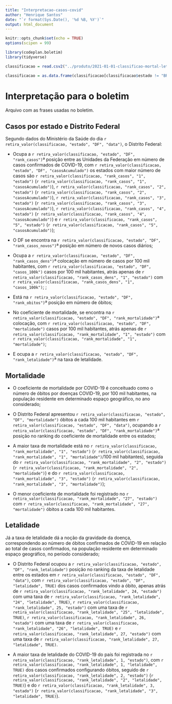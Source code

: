 ```yaml
---
title: "Interpretacao-casos-covid"
author: "Henrique Santos"
date: "`r format(Sys.Date(), '%d %B, %Y')`"
output: html_document
---
```


```r
knitr::opts_chunk$set(echo = TRUE)
options(scipen = 99)

library(codeplan.boletim)   
library(tidyverse)

classificacao = read.csv2("../produto/2021-01-01-classificao-mortal-letal.csv")

classificacao = as.data.frame(classificacao[classificacao$estado != "BR",])
```

# Interpretação para o boletim

Arquivo com as frases usadas no boletim.

## Casos por estado e Distrito Federal

Segundo dados do Ministério da Saúde do dia `r retira_valor(classificacao, "estado", "DF", "data")`, o Distrito Federal:

* Ocupa a `r retira_valor(classificacao, "estado", "DF", "rank_casos")`ª posição entre as Unidades da Federação em número de casos confirmados de COVID-19, com `r retira_valor(classificacao, "estado", "DF", "casosAcumulado")` os estados com maior número de casos são `r retira_valor(classificacao, "rank_casos", "1", "estado")` (`r retira_valor(classificacao, "rank_casos", "1", "casosAcumulado")`), `r retira_valor(classificacao, "rank_casos", "2", "estado")` (`r retira_valor(classificacao, "rank_casos", "2", "casosAcumulado")`), `r retira_valor(classificacao, "rank_casos", "3", "estado")` (`r retira_valor(classificacao, "rank_casos", "3", "casosAcumulado")`), `r retira_valor(classificacao, "rank_casos", "4", "estado")` (`r retira_valor(classificacao, "rank_casos", "4", "casosAcumulado")`) e `r retira_valor(classificacao, "rank_casos", "5", "estado")` (`r retira_valor(classificacao, "rank_casos", "5", "casosAcumulado")`);

* O DF se encontra na  `r retira_valor(classificacao, "estado", "DF", "rank_casos_novos")`ª posição em número de novos casos diários;

* Ocupa a `r retira_valor(classificacao, "estado", "DF", "rank_casos_dens")`ª colocação em número de casos por 100 mil habitantes, com `r retira_valor(classificacao, "estado", "DF", "casos_100k")` casos por 100 mil habitantes, atrás apenas de `r retira_valor(classificacao, "rank_casos_dens", "1", "estado")` com `r retira_valor(classificacao, "rank_casos_dens", "1", "casos_100k")`;
;

* Está na `r retira_valor(classificacao, "estado", "DF", "rank_obitos")`ª posição em número de óbitos;

* No coeficiente de mortalidade, se encontra na `r retira_valor(classificacao, "estado", "DF", "rank_mortalidade")`ª colocação, com `r retira_valor(classificacao, "estado", "DF", "mortalidade")` casos por 100 mil habitantes, atrás apenas de `r retira_valor(classificacao, "rank_mortalidade", "1", "estado")` com `r retira_valor(classificacao, "rank_mortalidade", "1", "mortalidade")`;

* E ocupa a  `r retira_valor(classificacao, "estado", "DF", "rank_letalidade")`ª na taxa de letalidade.

## Mortalidade

* O coeficiente de mortalidade por COVID-19 é conceituado como o número de óbitos por doenças COVID-19, por 100 mil habitantes, na população residente em determinado espaço geográfico, no ano considerado;

* O Distrito Federal apresentou `r retira_valor(classificacao, "estado", "DF", "mortalidade")` óbitos a cada 100 mil habitantes em `r retira_valor(classificacao, "estado", "DF", "data")`, ocupando a `r retira_valor(classificacao, "estado", "DF", "rank_mortalidade")`ª posição no ranking do coeficiente de mortalidade entre os estados;

* A maior taxa de mortalidade está no `r retira_valor(classificacao, "rank_mortalidade", "1", "estado")` (`r retira_valor(classificacao, "rank_mortalidade", "1", "mortalidade")`/100 mil habitantes), seguida do `r retira_valor(classificacao, "rank_mortalidade", "2", "estado")` (`r retira_valor(classificacao, "rank_mortalidade", "2", "mortalidade")`) e do `r retira_valor(classificacao, "rank_mortalidade", "3", "estado")` (`r retira_valor(classificacao, "rank_mortalidade", "3", "mortalidade")`);

* O menor coeficiente de mortalidade foi registrado no  `r retira_valor(classificacao, "rank_mortalidade", "27", "estado")` com `r retira_valor(classificacao, "rank_mortalidade", "27", "mortalidade")` óbitos a cada 100 mil habitantes.

## Letalidade

Já a taxa de letalidade dá a noção da gravidade da doença, correspondendo ao número de óbitos confirmados de COVID-19 em relação ao total de casos confirmados, na população residente em determinado espaço geográfico, no período considerado;

* O Distrito Federal ocupou a `r retira_valor(classificacao, "estado", "DF", "rank_letalidade")` posição no ranking da taxa de letalidade entre os estados em `r retira_valor(classificacao, "estado", "DF", "data")`, com `r retira_valor(classificacao, "estado", "DF", "letalidade", TRUE)` dos casos confirmados vindo a óbito, apenas atrás de `r retira_valor(classificacao, "rank_letalidade", 24, "estado")` com uma taxa de `r retira_valor(classificacao, "rank_letalidade", "24", "letalidade", TRUE)`, `r retira_valor(classificacao, "rank_letalidade", 25, "estado")` com uma taxa de `r retira_valor(classificacao, "rank_letalidade", "25", "letalidade", TRUE)`, `r retira_valor(classificacao, "rank_letalidade", 26, "estado")` com uma taxa de `r retira_valor(classificacao, "rank_letalidade", "26", "letalidade", TRUE)` e `r retira_valor(classificacao, "rank_letalidade", 27, "estado")` com uma taxa de `r retira_valor(classificacao, "rank_letalidade", 27, "letalidade", TRUE)`.

* A maior taxa de letalidade do COVID-19 do país foi registrada no `r retira_valor(classificacao, "rank_letalidade", 1, "estado")`, com `r retira_valor(classificacao, "rank_letalidade", 1, "letalidade", TRUE)` dos casos confirmados configurando óbitos, seguido de `r retira_valor(classificacao, "rank_letalidade", 2, "estado")` (`r retira_valor(classificacao, "rank_letalidade", "2", "letalidade", TRUE)`) e do `r retira_valor(classificacao, "rank_letalidade", 3, "estado")` (`r retira_valor(classificacao, "rank_letalidade", "3", "letalidade", TRUE)`).
